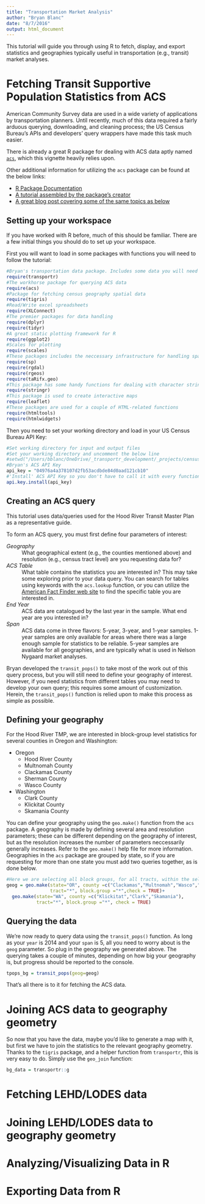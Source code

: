 ```yaml
---
title: "Transportation Market Analysis"
author: "Bryan Blanc"
date: "8/7/2016"
output: html_document
---
```


This tutorial will guide you through using R to fetch, display, and export statistics and geographies typically useful in transportation (e.g., transit) market analyses. 

# Fetching Transit Supportive Population Statistics from ACS
American Community Survey data are used in a wide variety of applications by transportation planners. Until recently, much of this data required a fairly arduous querying, downloading, and cleaning process; the US Census Bureau's APIs and developers' query wrappers have made this task much easier. 

There is already a great R package for dealing with ACS data aptly named [`acs`](https://cran.r-project.org/web/packages/acs/index.html), which this vignette heavily relies upon.

Other additional information for utilizing the `acs` package can be found at the below links:

- [R Package Documentation](https://cran.r-project.org/web/packages/acs/acs.pdf)
- [A tutorial assembled by the package's creator](http://eglenn.scripts.mit.edu/citystate/wp-content/uploads/2013/06/wpid-working_with_acs_R3.pdf)
- [A great blog post covering some of the same topics as below](http://zevross.com/blog/2015/10/14/manipulating-and-mapping-us-census-data-in-r-using-the-acs-tigris-and-leaflet-packages-3/)

## Setting up your workspace
If you have worked with R before, much of this should be familiar. There are a few initial things you should do to set up your workspace.

First you will want to load in some packages with functions you will need to follow the tutorial:
```r
#Bryan's transportation data package. Includes some data you will need to work with this tutorial.
require(transportr)
#The workhorse package for querying ACS data
require(acs)
#Package for fetching census geography spatial data
require(tigris)
#Read/Write excel spreadsheets
require(XLConnect)
#The premier packages for data handling
require(dplyr)
require(tidyr)
#A great static plotting framework for R
require(ggplot2)
#Scales for plotting
require(scales)
#These packages includes the neccessary infrastructure for handling spatial data in R
require(sp)
require(rgdal)
require(rgeos)
require(taRifx.geo)
#This package has some handy functions for dealing with character strings
require(stringr)
#This package is used to create interactive maps
require(leaflet)
#These packages are used for a couple of HTML-related functions
require(htmltools)
require(htmlwidgets)
```

Then you need to set your working directory and load in your US Census Bureau API Key:
```r
#Set working directory for input and output files
#Set your working directory and uncomment the below line
#setwd("/Users/bblanc/OneDrive/_transportr_development/_projects/censusData")
#Bryan's ACS API Key
api_key = "04976a4a378107d2fb53acdbde84d0aad121cb10"
#'Install' ACS API Key so you don't have to call it with every function
api.key.install(api_key)
```

## Creating an ACS query 
This tutorial uses data/queries used for the Hood River Transit Master Plan as a representative guide. 

To form an ACS query, you must first define four parameters of interest:

*Geography*
  : What geographical extent (e.g., the counties mentioned above) and resolution (e.g., census tract level) are you requesting data for?
  
*ACS Table*
  : What table contains the statistics you are interested in? This may take some exploring prior to your data query. You can search for tables using keywords with the `acs.lookup` function, or you can utilize the [American Fact Finder web site](http://factfinder.census.gov/faces/nav/jsf/pages/index.xhtml) to find the specific table you are interested in. 
  
*End Year*
  : ACS data are catalogued by the last year in the sample. What end year are you interested in?

*Span*
  : ACS data come in three flavors: 5-year, 3-year, and 1-year samples. 1-year samples are only available for areas where there was a large enough sample for statistics to be reliable. 5-year samples are available for all geographies, and are typically what is used in Nelson Nygaard market analyses.
  
Bryan developed the `transit_pops()` to take most of the work out of this query process, but you will still need to define your geography of interest. However, if you need statistics from different tables you may need to develop your own query; this requires some amount of customization. Herein, the `transit_pops()` function is relied upon to make this process as simple as possible. 

## Defining your geography
For the Hood River TMP, we are interested in block-group level statistics for several counties in Oregon and Washington:
  
- Oregon
    - Hood River County
    - Multnomah County 
    - Clackamas County 
    - Sherman County 
    - Wasco County
- Washington
    - Clark County
    - Klickitat County
    - Skamania County
    
You can define your geography using the `geo.make()` function from the `acs` package. A geography is made by defining several area and resolution parameters; these can be different depending on the geography of interest, but as the resolution increases the number of parameters neccessarily generally increases. Refer to the `geo.make()` help file for more information. Geographies in the `acs` package are grouped by state, so if you are requesting for more than one state you must add two queries together, as is done below. 
```r
#Here we are selecting all block groups, for all tracts, within the selected counties, within the selected states.
geog = geo.make(state="OR", county =c("Clackamas","Multnomah","Wasco","Hood River","Sherman"),
                tract="*", block.group ="*",check = TRUE)+
  geo.make(state="WA", county =c("Klickitat","Clark","Skamania"),
           tract="*", block.group ="*", check = TRUE)
```
## Querying the data
We're now ready to query data using the `transit_pops()` function. As long as your `year` is 2014 and your `span` is 5, all you need to worry about is the `geog` parameter. So plug in the geography we generated above. The querying takes a couple of minutes, depending on how big your geography is, but progress should be reported to the console. 
```r
tpops_bg = transit_pops(geog=geog)
```
That's all there is to it for fetching the ACS data. 

# Joining ACS data to geography geometry
So now that you have the data, maybe you'd like to generate a map with it, but first we have to join the statistics to the relevant geography geometry. Thanks to the `tigris` package, and a helper function from `transportr`, this is very easy to do. Simply use the `geo_join` function:
```r
bg_data = transportr::g
```



# Fetching LEHD/LODES data

# Joining LEHD/LODES data to geography geometry

# Analyzing/Visualizing Data in R

# Exporting Data from R

